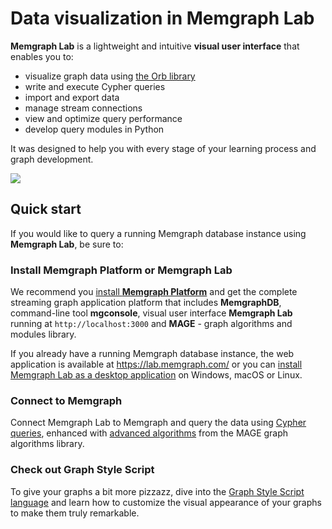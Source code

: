 
# Data visualization in Memgraph Lab

**Memgraph Lab** is a lightweight and intuitive **visual user interface** that
enables you to:

- visualize graph data using [the Orb library](https://github.com/memgraph/orb)
- write and execute Cypher queries
- import and export data
- manage stream connections
- view and optimize query performance
- develop query modules in Python

It was designed to help you with every stage of your learning process and graph
development.

![](/pages/data-visualization/lab-graph.png)

## Quick start

If you would like to query a running Memgraph database instance using **Memgraph
Lab**, be sure to:

<Steps>

### Install Memgraph Platform or Memgraph Lab

We recommend you [install **Memgraph Platform**](/getting-started/install-memgraph) and get
the complete streaming graph application platform that includes **MemgraphDB**,
command-line tool **mgconsole**, visual user interface **Memgraph Lab** running
at `http://localhost:3000` and **MAGE** - graph algorithms and modules library.

If you already have a running Memgraph database instance, the web application is
available at https://lab.memgraph.com/ or you can [install Memgraph Lab as a
desktop
application](/data-visualization/install-and-connect#install-memgraph-lab-desktop-application)
on Windows, macOS or Linux. 

### Connect to Memgraph

Connect Memgraph Lab to Memgraph and query the data using [Cypher
queries](/querying), enhanced with [advanced algorithms](/advanced-algorithms)
from the MAGE graph algorithms library.

### Check out Graph Style Script

To give your graphs a bit more pizzazz, dive into the [Graph Style Script
language](/data-visualization/graph-style-script) and learn how to customize the visual
appearance of your graphs to make them truly remarkable.

</Steps>